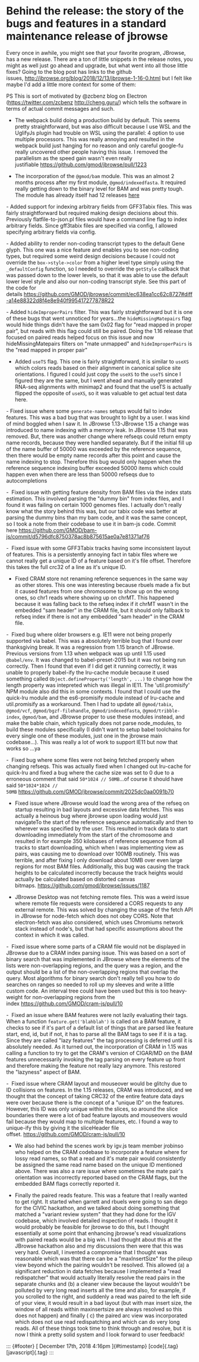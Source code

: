 

Behind the release: the story of the bugs and features in a standard
maintenance release of jbrowse
===================================================================================================

Every once in awhile, you might see that your favorite program, JBrowse,  has a
new release. There are a ton of little snippets in the release notes, you might
as well just go ahead and upgrade, but what went into all those little fixes?
Going to the blog post has links to the github
issues, <http://jbrowse.org/blog/2018/12/13/jbrowse-1-16-0.html> but I felt
like maybe I'd add a little more context for some of them:



PS This is sort of motivated by @zcbenz blog on Electron
(<https://twitter.com/zcbenz> <http://cheng.guru/>) which tells the software in
terms of actual commit messages and such.



- The webpack build doing a production build by default. This seems pretty
  straightforward, but was also difficult because I use WSL and the UglifyJs
  plugin had trouble on WSL using the parallel: 4 option to use multiple
  processors. This was really annoying and resulted in the webpack build just
  hanging for no reason and only careful google-fu really uncovered other
  people having this issue. I removed the parallelism as the speed gain wasn't
  even really justifiable https://github.com/gmod/jbrowse/pull/1223

- The incorporation of the `@gmod/bam` module. This was an almost 2 months
  process after my first module, `@gmod/indexedfasta`. It required really
  getting down to the binary level for BAM and was pretty tough.  The module
  has already itself had 12 releases [here](https://github.com/GMOD/bam-js/blob/master/CHANGELOG.md)

- Added support for indexing arbitrary fields from GFF3Tabix files. This was
  fairly straightforward but required making design decisions about this.
  Previously flatfile-to-json.pl files would have a command line flag to index
  arbitrary fields. Since gff3tabix files are specified via config, I allowed
  specifying arbitrary fields via config.

- Added ability to render non-coding transcript types to the default Gene
  glyph. This one was a nice feature and enables you to see non-coding types, but
  required some weird design decisions because I could not override
  the `box->style->color` from a higher level type simply using the
  `_defaultConfig` function, so I needed to override the `getStyle` callback
  that was passed down to the lower levels, so that it was able to use the
  default lower level style and also our non-coding transcript style. See this
  part of the code for
  details <https://github.com/GMOD/jbrowse/commit/ec638ea1cc62c8727#diff-a14e88322d8f4e8e940f995417277878R22>

- Added `hideImproperPairs` filter. This was fairly straightforward but it is one
  of these bugs that went unnoticed for years...the `hideMissingMatepairs` flag
  would hide things didn't have the sam 0x02 flag for "read mapped in proper
  pair", but reads with this flag could still be paired. Doing the 1.16 release
  that focused on paired reads helped focus on this issue and now
  hideMissingMatepairs filters on "mate unmapped" and `hideImproperPairs` is
  the "read mapped in proper pair"

- Added `useTS` flag. This one is fairly straightforward, it is similar to
  `useXS` which colors reads based on their alignment in canonical splice site
  orientations. I figured I could just copy the `useXS` to the `useTS` since I
  figured they are the same, but I went ahead and manually generated RNA-seq
  alignments with minimap2 and found that the useTS is actually flipped the
  opposite of `useXS`, so it was valuable to get actual test data here.

- Fixed issue where some `generate-names` setups would fail to index features.
  This was a bad bug that was brought to light by a user. I was kind of mind
  boggled when I saw it. In JBrowse 1.13-JBrowse 1.15 a change was introduced to
  name indexing with a memory leak. In JBrowse 1.15 that was removed. But, there
  was another change where refseqs could return empty name records, because they
  were handled separately. But if the initial fill up of the name buffer of 50000
  was exceeded by the reference sequence, then there would be empty name records
  after this point and cause the name indexing to stop. Therefore this bug would
  only happen when the reference sequence indexing buffer exceeded 50000 items
  which could happen even when there are less than 50000 refseqs due to
  autocompletions

-  Fixed issue with getting feature density from BAM files via the index stats
estimation. This involved parsing the "dummy bin" from index files, and I found
it was failing on certain 1000 genomes files. I actually don't really know what
the story behind this was, but our tabix code was better at parsing the dummy
bins than my bam code, and it was the same concept, so I took a note from their
codebase to use it in bam-js code. Commit
here https://github.com/GMOD/bam-js/commit/d5796dfc8750378ac8b875615ae0a7e81371af76

-  Fixed issue with some GFF3Tabix tracks having some inconsistent layout of
features. This is a persistently annoying fact in tabix files where we cannot
really get a unique ID of a feature based on it's file offset. Therefore this
takes the full crc32 of a line as it's unique ID.

- Fixed CRAM store not renaming reference sequences in the same way as other
  stores. This one was interesting because rbuels made a fix but it caused
  features from one chromosome to show up on the wrong ones, so chr1 reads
  where showing up on chrMT. This happened because it was falling back to the
  refseq index if it chrMT wasn't in the embedded "sam header" in the CRAM
  file, but it should only fallback to refseq index if there is not any
  embedded "sam header" in the CRAM file.

-  Fixed bug where older browsers e.g. IE11 were not being properly supported
via babel. This was a absolutely terrible bug that I found over thanksgiving
break. It was a regression from 1.15 branch of JBrowse. Previous versions from
1.13 when webpack was up until 1.15 used `@babel/env`. It was changed to
babel-preset-2015 but it was not being run correctly. Then I found that even if
I did get it running correctly, it was unable to properly babel-ify the
lru-cache module because it used something called
`Object.defineProperty('length', ...)` to change how the length property was
intepreted which was illegal in IE11. The 'util.promisify' NPM module also did
this in some contexts. I found that I could use the quick-lru module and the
es6-promisify module instead of lru-cache and util.promisify as a workaround.
Then I had to update all `@gmod/tabix`, `@gmod/vcf`, `@gmod/bgzf-filehandle`,
`@gmod/indexedfasta`, `@gmod/tribble-index`, `@gmod/bam`, and JBrowse proper to
use these modules instead, and make the bable chain, which typically does not
parse node_modules, to build these modules specifically (I didn't want to setup
babel toolchains for every single one of these modules, just one in the jbrowse
main codebase...). This was really a lot of work to support IE11 but now that
works so ...ya

-  Fixed bug where some files were not being fetched properly when changing
refseqs. This was actually fixed when I changed out lru-cache for quick-lru and
fixed a bug where the cache size was set to 0 due to a erroneous comment that
said `50*1024 // 50MB`...of course it should have said `50*1024*1024 //
50MB` https://github.com/GMOD/jbrowse/commit/2025dc0aa0091b70

- Fixed issue where JBrowse would load the wrong area of the refseq on startup
  resulting in bad layouts and excessive data fetches. This was actually a
  heinous bug where jbrowse upon loading would just navigateTo the start of the
  reference sequence automatically and then to wherever was specified by the
  user. This resulted in track data to start downloading immediately from the
  start of the chromosome and resulted in for example 350 kilobases of
  reference sequence from all tracks to start downloading, which when I was
  implementing view as pairs, was causing me to download over 100MB routinely.
  This was terrible, and after fixing I only download about 10MB over even
  large regions for most BAM files.  Additionally, this bug was causing the
  track heights to be calculated incorrectly because the track heights would
  actually be calculated based on distorted canvas
  bitmaps. https://github.com/gmod/jbrowse/issues/1187

- JBrowse Desktop was not fetching remote files. This was a weird issue where
  remote file requests were considered a CORS requests to any external remote.
  This was solved by changing the usage of the fetch API in JBrowse for
  node-fetch which does not obey CORS. Note that electron-fetch was also
  considered, which uses Chromiums network stack instead of node's, but that
  had specific assumptions about the context in which it was called. 

-  Fixed issue where some parts of a CRAM file would not be displayed in
JBrowse due to a CRAM index parsing issue. This was based on a sort of binary
search that was implemented in JBrowse where the elements of the lists were
non-overlapping regions, and the query was a region, and the output should be a
list of the non-overlapping regions that overlap the query. Most algorithms for
binary search don't really tell you how to do searches on ranges so needed to
roll up my sleeves and write a little custom code. An interval tree could have
been used but this is too heavy-weight for non-overlapping regions from the
index https://github.com/GMOD/cram-js/pull/10

-  Fixed an issue where BAM features were not lazily evaluating their tags.
When a function `feature.get('blahblah')` is called on a BAM feature, it checks
to see if it's part of a default list of things that are parsed like feature
start, end, id, but if not, it has to parse all the BAM tags to see if it is a
tag. Since they are called "lazy features" the tag processing is deferred until
it is absolutely needed.  As it turned out, the incorporation of CRAM in 1.15
was calling a function to try to get the CRAM's version of CIGAR/MD on the BAM
features unnecessarily invoking the tag parsing on every feature up front and
therefore making the feature not really lazy anymore. This restored
the "lazyness" aspect of BAM.

-  Fixed issue where CRAM layout and mouseover would be glitchy due to ID
collisions on features. In the 1.15 releases, CRAM was introduced, and we
thought that the concept of taking CRC32 of the entire feature data days were
over because there is the concept of a "unique ID" on the features. However,
this ID was only unique within the slices, so around the slice boundaries there
were a lot of bad feature layouts and mouseovers would fail because they would
map to multiple features, etc.  I found a way to unique-ify this by giving it
the sliceHeader file offset. <https://github.com/GMOD/cram-js/pull/10>

- We also had behind the scenes work by igv.js team member jrobinso who helped
  on the CRAM codebase to incorporate a feature where for lossy read names, so
  that a read and it's mate pair would consistently be assigned the same read
  name based on the unique ID mentioned above.  There was also a rare issue
  where sometimes the mate pair's orientation was incorrectly reported based on
  the CRAM flags, but the embedded BAM flags correctly reported it.

- Finally the paired reads feature. This was a feature that I really wanted to
  get right. It started when garrett and rbuels were going to san diego for the
  CIVIC hackathon, and we talked about doing something that matched a "variant
  review system" that they had done for the IGV codebase, which involved
  detailed inspection of reads. I thought it would probably be feasible for
  jbrowse to do this, but I thought essentially at some point that enhancing
  jbrowse's read visualizations with paired reads would be a big win. I had
  thought about this at the JBrowse hackathon also and my discussions then were
  that this was very hard. Overall, I invented a compromise that I thought was
  reasonable which was that there can be a "maxInsertSize" for the pileup view
  beyond which the pairing wouldn't be resolved. This allowed (a) a significant
  reduction in data fetches because I implemented a "read redispatcher" that
  would actually literally resolve the read pairs in the separate chunks and
  (b) a cleaner view because the layout wouldn't be polluted by very long read
  inserts all the time and also, for example, if you scrolled to the right, and
  suddenly a read was paired to the left side of your view, it would result in
  a bad layout (but with max insert size, the window of all reads within
  maxinsertsize are always resolved so this does not happen) and finally ( c)
  the paired arc view was incorporated which does not use read redispatching
  and which can do very long reads.  All of these things took time to think
  through and resolve, but it is now I think a pretty solid system and I look
  forward to user feedback!

::: {#footer}
[ December 17th, 2018 4:16pm ]{#timestamp} [code]{.tag}
[javascript]{.tag}
:::


